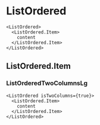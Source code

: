 # ListOrdered


```
<ListOrdered>
  <ListOrdered.Item>
    content
  </ListOrdered.Item>
</ListOrdered>
```

<ArgsTable of={ListOrdered} />

## ListOrdered.Item

<ArgsTable of={ListOrdered.ListItem} />

### ListOrderedTwoColumnsLg

```
<ListOrdered isTwoColumns={true}>
  <ListOrdered.Item>
    content
  </ListOrdered.Item>
</ListOrdered>
```

